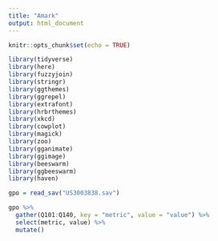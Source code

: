 ---
title: "Amark"
output: html_document
---

```{r setup, include=FALSE}
knitr::opts_chunk$set(echo = TRUE)
```

```{r}
library(tidyverse)
library(here)
library(fuzzyjoin)
library(stringr)
library(ggthemes)
library(ggrepel)
library(extrafont)
library(hrbrthemes)
library(xkcd)
library(cowplot)
library(magick)
library(zoo)
library(gganimate)
library(ggimage)
library(beeswarm)
library(ggbeeswarm)
library(haven)

gpo = read_sav("US3003838.sav") 
```
```{r}
gpo %>% 
  gather(Q101:Q140, key = "metric", value = "value") %>% 
  select(metric, value) %>% 
  mutate()

 
```


